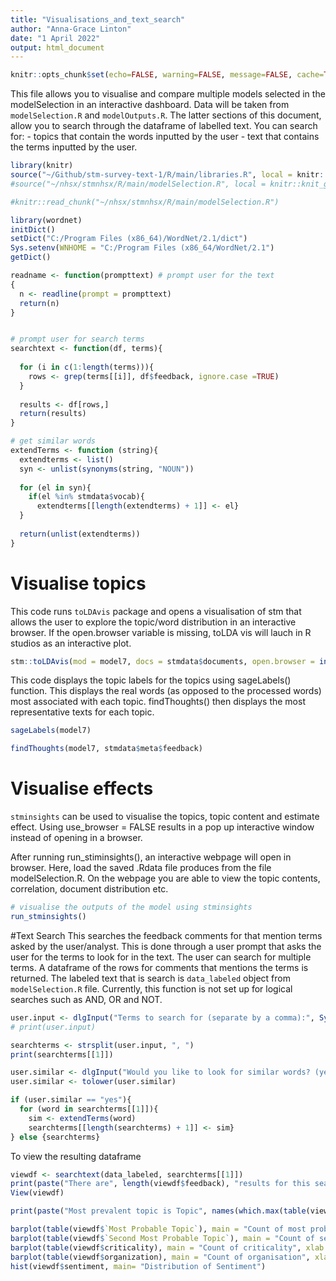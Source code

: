 ```yaml
---
title: "Visualisations_and_text_search"
author: "Anna-Grace Linton"
date: "1 April 2022"
output: html_document
---
```


```r
knitr::opts_chunk$set(echo=FALSE, warning=FALSE, message=FALSE, cache=TRUE)
```

This file allows you to visualise and compare multiple models selected in the modelSelection in an interactive dashboard. 
Data will be taken from `modelSelection.R` and `modelOutputs.R`. The latter sections of this document, allow you to search through the dataframe of labelled text. You can search for:
- topics that contain the words inputted by the user
- text that contains the terms inputted by the user.  

```r
library(knitr)
source("~/Github/stm-survey-text-1/R/main/libraries.R", local = knitr::knit_global())
#source("~/nhsx/stmnhsx/R/main/modelSelection.R", local = knitr::knit_global()) 
```

```r
#knitr::read_chunk("~/nhsx/stmnhsx/R/main/modelSelection.R")
```

```r
library(wordnet)
initDict()
setDict("C:/Program Files (x86_64)/WordNet/2.1/dict")
Sys.setenv(WNHOME = "C:/Program Files (x86_64/WordNet/2.1") 
getDict()
```

```r
readname <- function(prompttext) # prompt user for the text 
{ 
  n <- readline(prompt = prompttext)
  return(n)
}


# prompt user for search terms 
searchtext <- function(df, terms){
  
  for (i in c(1:length(terms))){
    rows <- grep(terms[[i]], df$feedback, ignore.case =TRUE)
  }
  
  results <- df[rows,]
  return(results)
}

# get similar words 
extendTerms <- function (string){
  extendterms <- list()
  syn <- unlist(synonyms(string, "NOUN"))
 
  for (el in syn){
    if(el %in% stmdata$vocab){
      extendterms[[length(extendterms) + 1]] <- el}
  }
  
  return(unlist(extendterms))
}

```


# Visualise topics 
This code runs `toLDAvis` package and opens a visualisation of stm that allows the user to explore the topic/word distribution in an interactive browser. If the open.browser variable is missing, toLDA vis will lauch in R studios as an interactive plot. 
```r
stm::toLDAvis(mod = model7, docs = stmdata$documents, open.browser = interactive())
```

This code displays the topic labels for the topics using sageLabels() function. This displays the real words (as opposed to the processed words) most associated with each topic. findThoughts() then displays the most representative texts for each topic. 
```r
sageLabels(model7)

findThoughts(model7, stmdata$meta$feedback)
```



# Visualise effects
`stminsights` can be used to visualise the topics, topic content and estimate effect. Using use_browser = FALSE results in a pop up interactive window instead of opening in a browser.

After running run_stiminsights(), an interactive webpage will open in browser. Here, load the saved .Rdata file produces from the file modelSelection.R. On the webpage you are able to view the topic contents, correlation, document distribution etc. 

```r
# visualise the outputs of the model using stminsights 
run_stminsights() 
```



#Text Search 
This searches the feedback comments for that mention terms asked by the user/analyst. This is done through a user prompt that asks the user for the terms to look for in the text. The user can search for multiple terms. A dataframe of the rows for comments that mentions the terms is returned.  The labeled text that is search is `data_labeled` object from `modelSelection.R` file. 
Currently, this function is not set up for logical searches such as AND, OR and NOT. 


```r
user.input <- dlgInput("Terms to search for (separate by a comma):", Sys.info()["user"])$res
# print(user.input)

searchterms <- strsplit(user.input, ", ")
print(searchterms[[1]])
```

```r
user.similar <- dlgInput("Would you like to look for similar words? (yes/no)", Sys.info()["user"])$res
user.similar <- tolower(user.similar)

if (user.similar == "yes"){
  for (word in searchterms[[1]]){
    sim <- extendTerms(word)
    searchterms[[length(searchterms) + 1]] <- sim}
} else {searchterms}

```


To view the resulting dataframe
```r
viewdf <- searchtext(data_labeled, searchterms[[1]]) 
print(paste("There are", length(viewdf$feedback), "results for this search."))
View(viewdf)
```

```r
print(paste("Most prevalent topic is Topic", names(which.max(table(viewdf$`Most Probable Topic`)))))

barplot(table(viewdf$`Most Probable Topic`), main = "Count of most probable topic", xlab = "Topic", ylab = "Count")
barplot(table(viewdf$`Second Most Probable Topic`), main = "Count of second most probable topic", xlab = "Topic", ylab = "Count")
barplot(table(viewdf$criticality), main = "Count of criticality", xlab = "criticality", ylab = "Count")
barplot(table(viewdf$organization), main = "Count of organisation", xlab = "Organisation", ylab = "Count")
hist(viewdf$sentiment, main= "Distribution of Sentiment")
```

